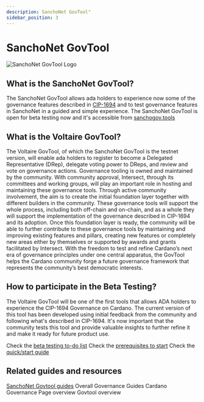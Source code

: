 ```yaml
---
description: SanchoNet GovTool"
sidebar_position: 3
---
```


# SanchoNet GovTool

![SanchoNet GovTool Logo](../../static/img/sanchonet-govtool-header.png)

## What is the SanchoNet GovTool?

The SanchoNet GovTool allows ada holders to experience now some of the governance features described in [CIP-1694](https://www.1694.io/) and to test governance features in SanchoNet in a guided and simple experience.
The SanchoNet GovTool is open for beta testing now and it's accessible from [sanchogov.tools](https://sanchogov.tools/)

## What is the Voltaire GovTool?

The Voltaire GovTool, of which the SanchoNet GovTool is the testnet version, will enable ada holders to register to become a Delegated Representative (DRep), delegate voting power to DReps, and review and vote on governance actions.
Governance tooling is owned and maintained by the community.
With community approval, Intersect, through its committees and working groups, will play an important role in hosting and maintaining these governance tools.
Through active community involvement, the aim is to create the initial foundation layer together with different builders in the community.
These governance tools will support the whole process, including both off-chain and on-chain, and as a whole they will support the implementation of the governance described in CIP-1694 and its adoption.
Once this foundation layer is ready, the community will be able to further contribute to these governance tools by maintaining and improving existing features and pillars, creating new features or completely new areas either by themselves or supported by awards and grants facilitated by Intersect.
With the freedom to test and refine Cardano’s next era of governance principles under one central apparatus, the GovTool helps the Cardano community forge a future governance framework that represents the community’s best democratic interests.

## How to participate in the Beta Testing?

The Voltaire GovTool will be one of the first tools that allows ADA holders to experience the CIP-1694 Governance on Cardano.
The current version of this tool has been developed using initial feedback from the community and following what's described in CIP-1694.
It's now important that the community tests this tool and provide valuable insights to further refine it and make it ready for future product use.

Check the [beta testing to-do list](https://docs.sanchogov.tools/about/sanchonet-govtool-testing)
Check the [prerequisites to start](https://docs.sanchogov.tools/how-to-use-the-govtool/prerequsites)
Check the [quick/start guide](https://docs.sanchogov.tools/how-to-use-the-govtool/overview-quick-start)

## Related guides and resources

[SanchoNet Govtool guides](https://docs.sanchogov.tools/)
Overall Governance Guides
Cardano Governance Page overview
Govtool overview
